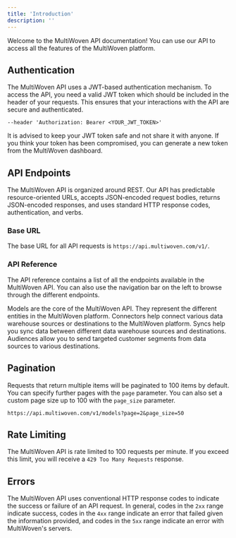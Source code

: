 ```yaml
---
title: 'Introduction'
description: ''
---
```


Welcome to the MultiWoven API documentation! You can use our API to access all the features of the MultiWoven platform. 

## Authentication

The MultiWoven API uses a JWT-based authentication mechanism. To access the API, you need a valid JWT token which should be included in the header of your requests. This ensures that your interactions with the API are secure and authenticated.

```text
--header 'Authorization: Bearer <YOUR_JWT_TOKEN>'
```

<Warning>It is advised to keep your JWT token safe and not share it with anyone. If you think your token has been compromised, you can generate a new token from the MultiWoven dashboard.</Warning>

## API Endpoints

The MultiWoven API is organized around REST. Our API has predictable resource-oriented URLs, accepts JSON-encoded request bodies, returns JSON-encoded responses, and uses standard HTTP response codes, authentication, and verbs.

### Base URL

The base URL for all API requests is `https://api.multiwoven.com/v1/`.

### API Reference

The API reference contains a list of all the endpoints available in the MultiWoven API. You can also use the navigation bar on the left to browse through the different endpoints.

<CardGroup cols={2}>
  <Card title="Models" icon="square-1">
    Models are the core of the MultiWoven API. They represent the different entities in the MultiWoven platform.
  </Card>
  <Card title="Connectors" icon="square-2">
  Connectors help connect various data warehouse sources or destinations to the MultiWoven platform.
  </Card>
  <Card title="Syncs" icon="square-3">
  Syncs help you sync data between different data warehouse sources and destinations.
  </Card>
  <Card title="Audiences" icon="square-4">
  Audiences allow you to send targeted customer segments from data sources to various destinations.
  </Card>
</CardGroup>

## Pagination

Requests that return multiple items will be paginated to 100 items by default. You can specify further pages with the `page` parameter. You can also set a custom page size up to 100 with the `page_size` parameter.

```text
https://api.multiwoven.com/v1/models?page=2&page_size=50
```

## Rate Limiting

The MultiWoven API is rate limited to 100 requests per minute. If you exceed this limit, you will receive a `429 Too Many Requests` response.

## Errors

The MultiWoven API uses conventional HTTP response codes to indicate the success or failure of an API request. In general, codes in the `2xx` range indicate success, codes in the `4xx` range indicate an error that failed given the information provided, and codes in the `5xx` range indicate an error with MultiWoven's servers.



















